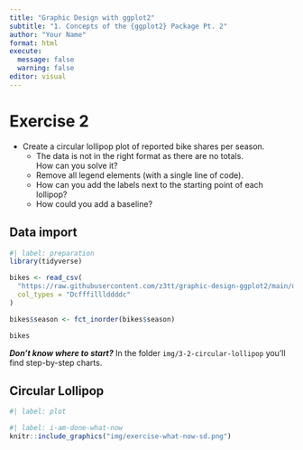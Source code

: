 ```yaml
---
title: "Graphic Design with ggplot2"
subtitle: "1. Concepts of the {ggplot2} Package Pt. 2"
author: "Your Name"
format: html
execute:
  message: false
  warning: false
editor: visual
---
```


# Exercise 2

- Create a circular lollipop plot of reported bike shares per season.
    * The data is not in the right format as there are no totals.<br>How can you solve it?
    * Remove all legend elements (with a single line of code).
    * How can you add the labels next to the starting point of each lollipop?
    * How could you add a baseline?

## Data import

```r
#| label: preparation
library(tidyverse)

bikes <- read_csv(
  "https://raw.githubusercontent.com/z3tt/graphic-design-ggplot2/main/data/london-bikes-custom.csv", 
  col_types = "Dcfffilllddddc"
)

bikes$season <- fct_inorder(bikes$season)

bikes
```

***Don't know where to start?*** In the folder `img/3-2-circular-lollipop` you'll find step-by-step charts.

## Circular Lollipop

```r
#| label: plot

```

  
  
  
  
```r
#| label: i-am-done-what-now
knitr::include_graphics("img/exercise-what-now-sd.png")
```

